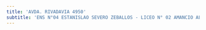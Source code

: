 ```yaml
---
title: 'AVDA. RIVADAVIA 4950'
subtitle: 'ENS N°04 ESTANISLAO SEVERO ZEBALLOS - LICEO N° 02 AMANCIO ALCORTA'
---
```



